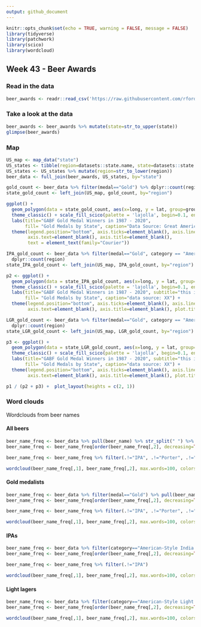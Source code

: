 ```yaml
---
output: github_document
---
```


```r
knitr::opts_chunk$set(echo = TRUE, warning = FALSE, message = FALSE)
library(tidyverse)
library(patchwork)
library(scico)
library(wordcloud)
```

## Week 43 - Beer Awards

### Read in the data
```r
beer_awards <- readr::read_csv('https://raw.githubusercontent.com/rfordatascience/tidytuesday/master/data/2020/2020-10-20/beer_awards.csv')
```

### Take a look at the data

```r
beer_awards <- beer_awards %>% mutate(state=str_to_upper(state))
glimpse(beer_awards)
```

### Map
```r
US_map <- map_data("state")
US_states <- tibble(region=datasets::state.name, state=datasets::state.abb)
US_states <- US_states %>% mutate(region=str_to_lower(region))
beer_data <- full_join(beer_awards, US_states, by="state")

gold_count <- beer_data %>% filter(medal=="Gold") %>% dplyr::count(region)
state_gold_count <- left_join(US_map, gold_count, by="region")

ggplot() + 
  geom_polygon(data = state_gold_count, aes(x=long, y = lat, group=group, fill=n), color="grey40") + 
  theme_classic() + scale_fill_scico(palette = 'lajolla', begin=0.1, end=0.7) + 
  labs(title="GABF Gold Medal Winners in 1987 - 2020",
       fill= "Gold Medals by State", caption="Data Source: Great American Beer Festival") +
  theme(legend.position="bottom", axis.ticks=element_blank(), axis.line=element_blank(), 
        axis.text=element_blank(), axis.title=element_blank(), 
        text = element_text(family="Courier"))
```

```r
IPA_gold_count <- beer_data %>% filter(medal=="Gold", category == "American-Style India Pale Ale") %>%
  dplyr::count(region)
state_IPA_gold_count <- left_join(US_map, IPA_gold_count, by="region")

p2 <- ggplot() + 
  geom_polygon(data = state_IPA_gold_count, aes(x=long, y = lat, group=group, fill=n), color="grey40") + 
  theme_classic() + scale_fill_scico(palette = 'lajolla', begin=0.1, end=0.7) + 
  labs(title="GABF Gold Medal Winners in 1987 - 2020", subtitle="this is still a test", 
       fill= "Gold Medals by State", caption="data source: XX") +
  theme(legend.position="bottom", axis.ticks=element_blank(), axis.line=element_blank(),  
        axis.text=element_blank(), axis.title=element_blank(), plot.title=element_text(face="bold"))

LGR_gold_count <- beer_data %>% filter(medal=="Gold", category == "American-Style Light Lager") %>%
  dplyr::count(region)
state_LGR_gold_count <- left_join(US_map, LGR_gold_count, by="region")

p3 <- ggplot() + 
  geom_polygon(data = state_LGR_gold_count, aes(x=long, y = lat, group=group, fill=n), color="grey40") + 
  theme_classic() + scale_fill_scico(palette = 'lajolla', begin=0.1, end=0.7) + 
  labs(title="GABF Gold Medal Winners in 1987 - 2020", subtitle="this is still a test", 
       fill= "Gold Medals by State", caption="data source: XX") +
  theme(legend.position="bottom", axis.ticks=element_blank(), axis.line=element_blank(), 
        axis.text=element_blank(), axis.title=element_blank(), plot.title=element_text(face="bold"))

p1 / (p2 + p3) +  plot_layout(heights = c(2, 1))
```

### Word clouds
Wordclouds from beer names

#### All beers
```r

beer_name_freq <- beer_data %>% pull(beer_name) %>% str_split(" ") %>% unlist() %>% table() %>% data.frame()
beer_name_freq <- beer_name_freq[order(beer_name_freq[,2], decreasing=TRUE),]

beer_name_freq <- beer_name_freq %>% filter(.!="IPA", .!="Porter", .!="Lager", .!="Stout", .!="Ale", .!="Pale")

wordcloud(beer_name_freq[,1], beer_name_freq[,2], max.words=100, colors=scico(5, palette = 'lajolla', begin=0.2, end=0.7), random.order=FALSE, rot.per=0.3, min.freq=1)
```

#### Gold medalists
```r
beer_name_freq <- beer_data %>% filter(medal=="Gold") %>% pull(beer_name) %>% str_split(" ") %>% unlist() %>% table() %>% data.frame()
beer_name_freq <- beer_name_freq[order(beer_name_freq[,2], decreasing=TRUE),]

beer_name_freq <- beer_name_freq %>% filter(.!="IPA", .!="Porter", .!="Lager", .!="Stout", .!="Ale", .!="Pale")

wordcloud(beer_name_freq[,1], beer_name_freq[,2], max.words=100, colors=scico(5, palette = 'lajolla', begin=0.2, end=0.7), random.order=FALSE, rot.per=0.3, min.freq=1)
```

#### IPAs
```r
beer_name_freq <- beer_data %>% filter(category=="American-Style India Pale Ale") %>%  pull(beer_name) %>% str_split(" ") %>% unlist() %>% table() %>% data.frame()
beer_name_freq <- beer_name_freq[order(beer_name_freq[,2], decreasing=TRUE),]

beer_name_freq <- beer_name_freq %>% filter(.!="IPA")

wordcloud(beer_name_freq[,1], beer_name_freq[,2], max.words=100, colors=scico(5, palette = 'lajolla', begin=0.2, end=0.7), random.order=FALSE, rot.per=0.3, min.freq=1)
```

#### Light lagers
```r
beer_name_freq <- beer_data %>% filter(category=="American-Style Light Lager") %>%  pull(beer_name) %>% str_split(" ") %>% unlist() %>% table() %>% data.frame()
beer_name_freq <- beer_name_freq[order(beer_name_freq[,2], decreasing=TRUE),]

wordcloud(beer_name_freq[,1], beer_name_freq[,2], max.words=100, colors=scico(5, palette = 'lajolla', begin=0.2, end=0.7), random.order=FALSE, rot.per=0.3, min.freq=1)
```
